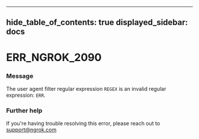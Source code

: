 

---
hide_table_of_contents: true
displayed_sidebar: docs
---


# ERR_NGROK_2090

### Message
The user agent filter regular expression `REGEX` is an invalid regular expression: `ERR`.

<ErrorDetails />



### Further help
If you're having trouble resolving this error, please reach out to [support@ngrok.com](mailto:support@ngrok.com?subject=Help%20with%20ERR_NGROK_2090)

